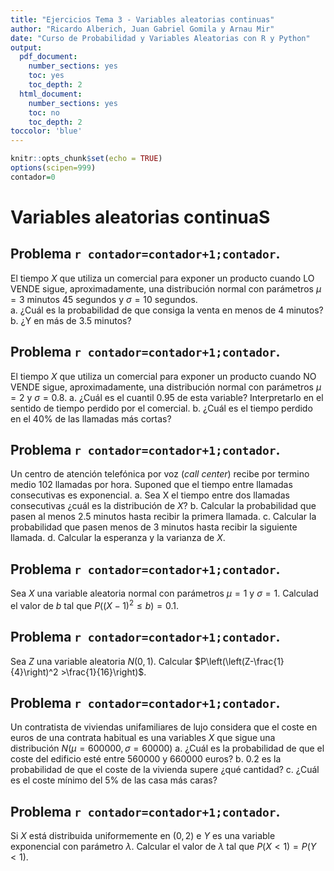 ```yaml
---
title: "Ejercicios Tema 3 - Variables aleatorias continuas"
author: "Ricardo Alberich, Juan Gabriel Gomila y Arnau Mir"
date: "Curso de Probabilidad y Variables Aleatorias con R y Python"
output:
  pdf_document: 
    number_sections: yes
    toc: yes
    toc_depth: 2
  html_document: 
    number_sections: yes
    toc: no
    toc_depth: 2
toccolor: 'blue'
---
```



```r
knitr::opts_chunk$set(echo = TRUE)
options(scipen=999)
contador=0
```

# Variables aleatorias continuaS


## Problema `r contador=contador+1;contador`.

El tiempo $X$ que utiliza un comercial para exponer un producto cuando LO VENDE sigue, aproximadamente,
una distribución  normal  con parámetros $\mu =3$
minutos  45 segundos y  $\sigma = 10$ segundos.  
    a. ¿Cuál es la probabilidad de que  consiga la venta  en menos de 4 minutos?  
    b. ¿Y en más de 3.5 minutos? 

## Problema `r contador=contador+1;contador`.

El tiempo $X$ que utiliza un comercial para exponer un producto cuando NO VENDE sigue, aproximadamente, una distribución  normal  con parámetros $\mu=2$ y $\sigma=0.8$.
    a. ¿Cuál  es el cuantil  $0.95$ de esta variable? Interpretarlo en el sentido de tiempo perdido por el comercial.
    b. ¿Cuál es  el tiempo perdido   en el 40\% de las llamadas más cortas?

## Problema `r contador=contador+1;contador`.

Un centro de atención telefónica por voz (*call center*) recibe  por termino medio 102 llamadas por hora. Suponed que el tiempo entre llamadas consecutivas es exponencial.
    a. Sea X el tiempo entre dos llamadas consecutivas ¿cuál es la distribución de $X$? 
    b. Calcular la probabilidad que pasen al menos 2.5 minutos hasta recibir la primera llamada.
    c. Calcular la probabilidad que pasen menos de  3 minutos hasta recibir  la siguiente llamada.
    d. Calcular la esperanza y la varianza de $X$.

## Problema `r contador=contador+1;contador`.

Sea $X$ una variable aleatoria normal con parámetros $\mu=1$ y
$\sigma=1$. Calculad el valor de $b$ tal que $P\left((X-1)^2\leq b\right)=0.1$.


## Problema `r contador=contador+1;contador`.

Sea $Z$ una variable aleatoria $N(0,1)$. Calcular
$P\left(\left(Z-\frac{1}{4}\right)^2 >\frac{1}{16}\right)$.


## Problema `r contador=contador+1;contador`.

Un  contratista de viviendas unifamiliares de lujo   considera que el coste en euros  de una contrata habitual es una variables $X$  que sigue una distribución  $N(\mu=600000,\sigma=60000)$
    a.  ¿Cuál es la probabilidad de que  el coste del edificio esté entre 560000 y 660000 euros?
    b. 0.2 es la probabilidad de que el coste de la vivienda supere ¿qué cantidad?
    c. ¿Cuál es el coste mínimo del  5\% de las casa más caras?
    

## Problema `r contador=contador+1;contador`.

Si $X$ está distribuida uniformemente en $(0,2)$ e $Y$ es una variable exponencial con parámetro $\lambda$. Calcular el valor de $\lambda$ tal que $P(X<1)=P(Y<1)$. 


